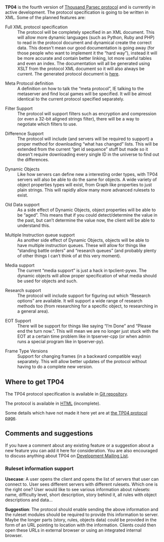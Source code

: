 '''TP04''' is the fourth version of [[Protocol|Thousand Parsec protocol]] and is currently in active development. The protocol specification is going to be written in XML. Some of the planned features are:

; Full XML protocol specification
: The protocol will be completely specified in an XML document. This will allow more dynamic languages (such as Python, Ruby and PHP) to read in the protocol document and dynamical create the correct data. This doesn't mean our good documentation is going away (for those people who want to implement it the “hard way”), instead it will be more accurate and contain better linking, lot more useful tables and even an index. The documentation will all be generated using XSLT from the protocol XML document so it will also always be current. The generated protocol document is [http://www.thousandparsec.net/tp/dev/protocolxml.php here].

; Meta Protocol definition
: A definition on how to talk the “meta protocol”, IE talking to the metaserver and find local games will be specified. It will be almost identical to the current protocol specified separately.

; Filter Support
: The protocol will support filters such as encryption and compression (or even a 32-bit aligned strings filter), there will be a way to negotiate which filters to use.

; Difference Support
: The protocol will include (and servers will be required to support) a proper method for downloading “what has changed” lists. This will be extended from the current “get id sequence” stuff but made so it doesn't require downloading every single ID in the universe to find out the differences.

; Dynamic Objects
: Like how servers can define new a interesting order types, with TP04 servers will also be able to do the same for objects. A wide variety of object properties types will exist, from Graph like properties to just plain strings. This will rapidly allow many more advanced rulesets to exist.

; Old Data support
: As a side effect of Dynamic Objects, object properties will be able to be “aged”. This means that if you could detect/determine the value in the past, but can’t determine the value now, the client will be able to understand this.

; Multiple Instruction queue support
: As another side effect of Dynamic Objects, objects will be able to have multiple instruction queues. These will allow for things like “standing battle orders” and “research queues” (and probably plenty of other things I can’t think of at this very moment).

; Media support
: The current “media support” is just a hack in tpclient-pywx. The dynamic objects will allow proper specification of what media should be used for objects and such.

; Research support
: The protocol will include support for figuring out which “Research options” are available. It will support a wide range of research methods too (from researching for a specific object, to researching in a general area).

; EOT Support
: There will be support for things like saying “I’m Done” and “Please end the turn now.”. This will mean we are no longer just stuck with the EOT at a certain time problem like in tpserver-cpp (or when admin runs a special program like in tpserver-py).

; Frame Type Versions
: Support for changing frames (in a backward compatible way) separately. This will allow better updates of the protocol without having to do a complete new version.

== Where to get TP04 ==

The TP04 protocol specification is available in [http://git.thousandparsec.net/gitweb/gitweb.cgi?p=documents.git Git repository].

The protocol is available in [http://www.thousandparsec.net/tp/dev/documents/protocolxml.php HTML] (incomplete).

Some details which have not made it here yet are at [http://www.thousandparsec.net/tp/dev/documents/protocol4.php the TP04 protocol page].

== Comments and suggestions ==

If you have a comment about any existing feature or a suggestion about a new feature you can add it here for consideration. You are also encouraged to discuss anything about TP04 on [http://www.thousandparsec.net/tp/mailman.php/listinfo/tp-devel Development Mailing List].

=== Ruleset information support ===

'''Usecase''': A user opens the client and opens the list of servers that user can connect to. User sees different servers with different rulesets. Which one is the right one? User would like to see various information about rulesets: name, difficulty level, short description, story behind it, all rules with object descriptions and data...

'''Suggestion''': The protocol should enable sending the above information and the ruleset modules should be required to provide this information to server. Maybe the longer parts (story, rules, objects data) could be provided in the form of an URL pointing to location with the information. Clients could then open these URLs in external browser or using an integrated internal browser.